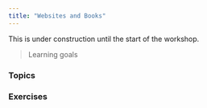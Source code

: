 ```yaml
---
title: "Websites and Books"
---
```


:::{.callout-warning}
This is under construction until the start of the workshop.
:::

> Learning goals

### Topics

### Exercises


